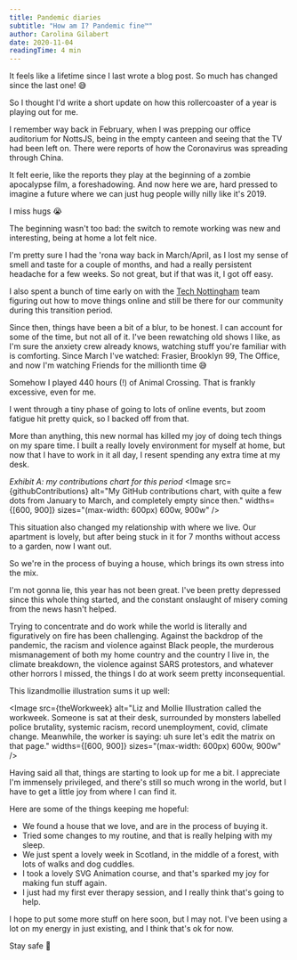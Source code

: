 ```yaml
---
title: Pandemic diaries
subtitle: "How am I? Pandemic fine™"
author: Carolina Gilabert
date: 2020-11-04
readingTime: 4 min
---
```



It feels like a lifetime since I last wrote a blog post. So much has changed since the last one! 😅

So I thought I'd write a short update on how this rollercoaster of a year is playing out for me.

I remember way back in February, when I was prepping our office auditorium for NottsJS, being in the empty canteen and seeing that the TV had been left on. There were reports of how the Coronavirus was spreading through China.

It felt eerie, like the reports they play at the beginning of a zombie apocalypse film, a foreshadowing. And now here we are, hard pressed to imagine a future where we can just hug people willy nilly like it's 2019.

I miss hugs 😭

The beginning wasn't too bad: the switch to remote working was new and interesting, being at home a lot felt nice.

I'm pretty sure I had the 'rona way back in March/April, as I lost my sense of smell and taste for a couple of months, and had a really persistent headache for a few weeks. So not great, but if that was it, I got off easy.

I also spent a bunch of time early on with the [Tech Nottingham](https://technottingham.com) team figuring out how to move things online and still be there for our community during this transition period.

Since then, things have been a bit of a blur, to be honest. I can account for some of the time, but not all of it. I've been rewatching old shows I like, as I'm sure the anxiety crew already knows, watching stuff you're familiar with is comforting. Since March I've watched: Frasier, Brooklyn 99, The Office, and now I'm watching Friends for the millionth time 😅

Somehow I played 440 hours (!) of Animal Crossing. That is frankly excessive, even for me.

I went through a tiny phase of going to lots of online events, but zoom fatigue hit pretty quick, so I backed off from that.

More than anything, this new normal has killed my joy of doing tech things on my spare time. I built a really lovely environment for myself at home, but now that I have to work in it all day, I resent spending any extra time at my desk.

_Exhibit A: my contributions chart for this period_
<Image
    src={githubContributions}
    alt="My GitHub contributions chart, with quite a few dots from January to March, and completely empty since then."
    widths={[600, 900]}
    sizes="(max-width: 600px) 600w, 900w"
/>

This situation also changed my relationship with where we live. Our apartment is lovely, but after being stuck in it for 7 months without access to a garden, now I want out.

So we're in the process of buying a house, which brings its own stress into the mix.

I'm not gonna lie, this year has not been great. I've been pretty depressed since this whole thing started, and the constant onslaught of misery coming from the news hasn't helped.

Trying to concentrate and do work while the world is literally and figuratively on fire has been challenging. Against the backdrop of the pandemic, the racism and violence against Black people, the murderous mismanagement of both my home country and the country I live in, the climate breakdown, the violence against SARS protestors, and whatever other horrors I missed, the things I do at work seem pretty inconsequential.

This lizandmollie illustration sums it up well:

<Image
    src={theWorkweek}
    alt="Liz and Mollie Illustration called the workweek. Someone is sat at their desk, surrounded by monsters labelled police brutality, systemic racism, record unemployment, covid, climate change. Meanwhile, the worker is saying: uh sure let's edit the matrix on that page."
    widths={[600, 900]}
    sizes="(max-width: 600px) 600w, 900w"
/>

Having said all that, things are starting to look up for me a bit. I appreciate I'm immensely privileged, and there's still so much wrong in the world, but I have to get a little joy from where I can find it.

Here are some of the things keeping me hopeful:

- We found a house that we love, and are in the process of buying it.
- Tried some changes to my routine, and that is really helping with my sleep.
- We just spent a lovely week in Scotland, in the middle of a forest, with lots of walks and dog cuddles.
- I took a lovely SVG Animation course, and that's sparked my joy for making fun stuff again.
- I just had my first ever therapy session, and I really think that's going to help.

I hope to put some more stuff on here soon, but I may not. I've been using a lot on my energy in just existing, and I think that's ok for now.

Stay safe 💛
